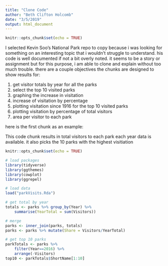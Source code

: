 ```yaml
---
title: "Clone Code"
author: "Beth Clifton Holcomb"
date: "3/5/2019"
output: html_document
---
```


```r
knitr::opts_chunk$set(echo = TRUE)
```
I selected Kevin Soo's National Park repo to copy because i was looking for something on an interesting topic that i wouldn't struggle to understand. his code is well documented if not a bit overly noted. it seems to be a story or assignment but for this purpose, i am able to clone and explain without too much trouble. 
there are a couple objectives the chunks are designed to show results for:

1. get visitor totals by year for all the parks
2. select the top 10 visited parks
3. graphing the increase in visitation
4. increase of visitation by percentage 
5. plotting visitation since 1916 for the top 10 visited parks
6. plotting visitation by percentage of total visitors 
7. area per visitor to each park

here is the first chunk as an example: 

This code chunk results in total visitors to each park each year data is available. it also picks the 10 parks with the highest visitiation 
```r
knitr::opts_chunk$set(echo = TRUE)

# load packages
library(tidyverse)
library(ggthemes)
library(cowplot)
library(ggrepel)

# load data
load("parkVisits.Rda")

# get total by year
totals <- parks %>% group_by(Year) %>%
    summarise(YearTotal = sum(Visitors))

# merge
parks <- inner_join(parks, totals)
parks <- parks %>% mutate(Share = Visitors/YearTotal)

# get top 10 parks
parkTotals <- parks %>%
    filter(Year==2016) %>%
    arrange(-Visitors)
top10 <- parkTotals$ShortName[1:10]
```

